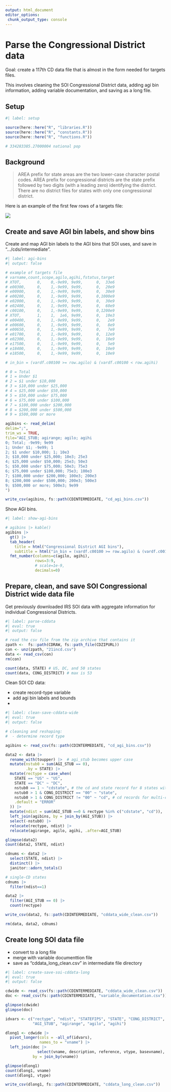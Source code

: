 ```yaml
---
output: html_document
editor_options: 
 chunk_output_type: console
---
```


# Parse the Congressional District data

Goal: create a 117th CD data file that is almost in the form needed for targets files. 

This involves cleaning the SOI Congressional District data, adding agi bin information, adding variable documentation, and saving as a long file.

## Setup

```r
#| label: setup

source(here::here("R", "libraries.R"))
source(here::here("R", "constants.R"))
source(here::here("R", "functions.R"))

# 334283385.27000004 national pop

```

## Background

> AREA prefix for state areas are the two lower-case character postal codes. AREA prefix for congressional districts are the state prefix followed by two digits (with a leading zero) identifying the district. There are no district files for states with only one congressional district.

Here is an example of the first few rows of a targets file:

![](images/Image 2024-10-20 at 5.23.32 PM.jpeg)

## Create and save AGI bin labels, and show bins

Create and map AGI bin labels to the AGI bins that SOI uses, and save in ".../cds/intermediate".

```r
#| label: agi-bins
#| output: false

# example of targets file
# varname,count,scope,agilo,agihi,fstatus,target
# XTOT,       0,    0,-9e99, 9e99,      0,  33e6
# e00300,     0,    1,-9e99, 9e99,      0,  20e9
# e00900,     0,    1,-9e99, 9e99,      0,  30e9
# e00200,     0,    1,-9e99, 9e99,      0,1000e9
# e02000,     0,    1,-9e99, 9e99,      0,  30e9
# e02400,     0,    1,-9e99, 9e99,      0,  60e9
# c00100,     0,    1,-9e99, 9e99,      0,1200e9
# XTOT,       1,    1,  1e6, 9e99,      0,  10e3
# e00400,     0,    1,-9e99, 9e99,      0,   2e9
# e00600,     0,    1,-9e99, 9e99,      0,   8e9
# e00650,     0,    1,-9e99, 9e99,      0,   7e9
# e01700,     0,    1,-9e99, 9e99,      0,  12e9
# e02300,     0,    1,-9e99, 9e99,      0,  10e9
# e17500,     0,    1,-9e99, 9e99,      0,   5e9
# e18400,     0,    1,-9e99, 9e99,      0,  10e9
# e18500,     0,    1,-9e99, 9e99,      0,  10e9

# in_bin = (vardf.c00100 >= row.agilo) & (vardf.c00100 < row.agihi)

# 0 = Total
# 1 = Under $1
# 2 = $1 under $10,000
# 3 = $10,000 under $25,000
# 4 = $25,000 under $50,000
# 5 = $50,000 under $75,000
# 6 = $75,000 under $100,000
# 7 = $100,000 under $200,000
# 8 = $200,000 under $500,000
# 9 = $500,000 or more

agibins <- read_delim(
delim=";",
trim_ws = TRUE,
file="AGI_STUB; agirange; agilo; agihi
0; Total; -9e99; 9e99
1; Under $1; -9e99; 1
2; $1 under $10,000; 1; 10e3
3; $10,000 under $25,000; 10e3; 25e3
4; $25,000 under $50,000; 25e3; 50e3
5; $50,000 under $75,000; 50e3; 75e3
6; $75,000 under $100,000; 75e3; 100e3
7; $100,000 under $200,000; 100e3; 200e3
8; $200,000 under $500,000; 200e3; 500e3
9; $500,000 or more; 500e3; 9e99
")

write_csv(agibins, fs::path(CDINTERMEDIATE, "cd_agi_bins.csv"))

```

Show AGI bins.

```r
#| label: show-agi-bins

# agibins |> kable()
agibins |> 
  gt() |> 
  tab_header(
    title = html("Congressional District AGI bins"),
    subtitle = html("in_bin = (vardf.c00100 >= row.agilo) & (vardf.c00100 < row.agihi)")) |>
  fmt_number(columns=c(agilo, agihi),
             rows=3:9,
             # scale=1e-9,
             decimals=0)

```


## Prepare, clean, and save SOI Congressional District wide data file

Get previously downloaded IRS SOI data with aggregate information for individual Congressional Districts.

```r
#| label: parse-cddata
#| eval: true
#| output: false

# read the csv file from the zip archive that contains it
zpath <-  fs::path(CDRAW, fs::path_file(CDZIPURL))
con <- unz(zpath, "21incd.csv")
data <- read_csv(con)
rm(con)

count(data, STATE) # US, DC, and 50 states
count(data, CONG_DISTRICT) # max is 53

```

Clean SOI CD data:

-   create record-type variable
-   add agi bin labels and bounds
- 

```r
#| label: clean-save-cddata-wide
#| eval: true
#| output: false

# cleaning and reshaping:
#  - determine record type

agibins <- read_csv(fs::path(CDINTERMEDIATE, "cd_agi_bins.csv"))

data2 <- data |> 
  rename_with(toupper) |>  # agi_stub becomes upper case
  mutate(nstub0 = sum(AGI_STUB == 0),
         .by = STATE) |> 
  mutate(rectype = case_when(
    STATE == "US" ~ "US",
    STATE == "DC" ~ "DC",
    nstub0 == 1 ~ "cdstate", # the cd and state record for 8 states with only 1 cd
    nstub0 > 1 & CONG_DISTRICT == "00" ~ "state",
    nstub0 > 1 & CONG_DISTRICT != "00" ~ "cd", # cd records for multi-cd states
    .default = "ERROR"
  )) |> 
  mutate(ndist = sum(AGI_STUB ==0 & rectype %in% c("cdstate", "cd")), .by=STATE) |> 
  left_join(agibins, by = join_by(AGI_STUB)) |> 
  select(-nstub0) |> 
  relocate(rectype, ndist) |> 
  relocate(agirange, agilo, agihi, .after=AGI_STUB)

glimpse(data2)
count(data2, STATE, ndist)

cdnums <- data2 |> 
  select(STATE, ndist) |> 
  distinct() |> 
  janitor::adorn_totals()

# single-CD states
cdnums |> 
  filter(ndist==1)

data2 |> 
  filter(AGI_STUB == 0) |> 
  count(rectype)

write_csv(data2, fs::path(CDINTERMEDIATE, "cddata_wide_clean.csv"))

rm(data, data2, cdnums)

```

## Create long SOI data file

-   convert to a long file
-   merge with variable documenttion file
-   save as "cddata_long_clean.csv" in intermediate file directory

```r
#| label: create-save-soi-cddata-long
#| eval: true
#| output: false

cdwide <- read_csv(fs::path(CDINTERMEDIATE, "cddata_wide_clean.csv"))
doc <- read_csv(fs::path(CDINTERMEDIATE, "variable_documentation.csv"))

glimpse(cdwide)
glimpse(doc)

idvars <- c("rectype", "ndist", "STATEFIPS", "STATE", "CONG_DISTRICT", 
            "AGI_STUB", "agirange", "agilo", "agihi")

dlong1 <- cdwide |> 
  pivot_longer(cols = -all_of(idvars),
               names_to = "vname") |> 
  left_join(doc |> 
              select(vname, description, reference, vtype, basevname),
            by = join_by(vname))

glimpse(dlong1)
count(dlong1, vname)
count(dlong1, vtype)

write_csv(dlong1, fs::path(CDINTERMEDIATE, "cddata_long_clean.csv"))

```
